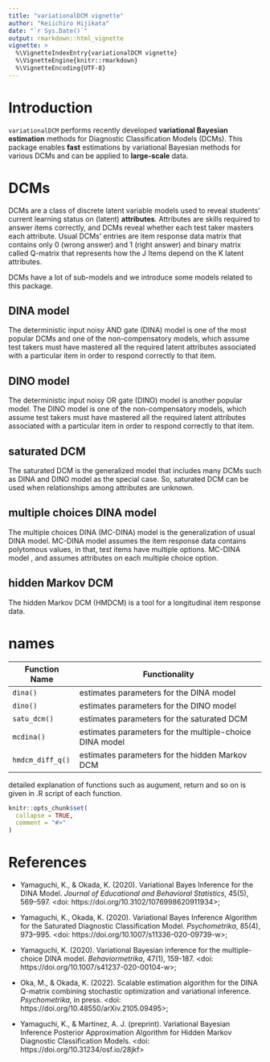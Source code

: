```yaml
---
title: "variationalDCM vignette"
author: "Keiichiro Hijikata"
date: "`r Sys.Date()`"
output: rmarkdown::html_vignette
vignette: >
  %\VignetteIndexEntry{variationalDCM vignette}
  %\VignetteEngine{knitr::rmarkdown}
  %\VignetteEncoding{UTF-8}
---
```


# Introduction

`variationalDCM` performs recently developed **variational Bayesian estimation** methods for Diagnostic Classification Models (DCMs). This package enables **fast** estimations by variational Bayesian methods for various DCMs and can be applied to **large-scale** data.

# DCMs

DCMs are a class of discrete latent variable models used to reveal students' current learning status on (latent) **attributes**. Attributes are skills required to answer items correctly, and DCMs reveal whether each test taker masters each attribute. Usual DCMs' entries are item response data matrix that contains only 0 (wrong answer) and 1 (right answer) and binary matrix called Q-matrix that represents how the J Items depend on the K latent attributes.

DCMs have a lot of sub-models and we introduce some models related to this package.

## DINA model
The deterministic input noisy AND gate (DINA) model is one of the most popular DCMs and one of the non-compensatory models, which assume test takers must have mastered all the required latent attributes associated with a particular item in order to respond correctly to that item. 

## DINO model
The deterministic input noisy OR gate (DINO) model is another popular model. The DINO model is one of the non-compensatory models, which assume test takers must have mastered all the required latent attributes associated with a particular item in order to respond correctly to that item. 

## saturated DCM
The saturated DCM is the generalized model that includes many DCMs such as DINA and DINO model as the special case. 
So, saturated DCM can be used when relationships among attributes are unknown.

## multiple choices DINA model
The multiple choices DINA (MC-DINA) model is the generalization of usual DINA model. MC-DINA model assumes the item response data contains polytomous values, in that, test items have multiple options. MC-DINA model , and assumes attributes on each multiple choice option.

## hidden Markov DCM
The hidden Markov DCM (HMDCM) is a tool for a longitudinal item response data.

# names

|Function Name|Functionality|
|-----|-----|
|`dina()`|estimates parameters for the DINA model|
|`dino()`|estimates parameters for the DINO model|
|`satu_dcm()`|estimates parameters for the saturated DCM|
|`mcdina()`|estimates parameters for the multiple-choice DINA model|
|`hmdcm_diff_q()`|estimates parameters for the hidden Markov DCM|

detailed explanation of functions such as augument, return and so on is given in .R script of each function. 





```r
knitr::opts_chunk$set(
  collapse = TRUE,
  comment = "#>"
)
```


# References

* Yamaguchi, K., & Okada, K. (2020). Variational Bayes Inference for the DINA Model. _Journal of Educational and Behavioral Statistics_, 45(5), 569–597. <doi: https://doi.org/10.3102/1076998620911934>;

* Yamaguchi, K., Okada, K. (2020). Variational Bayes Inference Algorithm for the Saturated Diagnostic Classification Model. _Psychometrika_, 85(4), 973–995. <doi: https://doi.org/10.1007/s11336-020-09739-w>;

* Yamaguchi, K. (2020). Variational Bayesian inference for the multiple-choice DINA model. _Behaviormetrika_, 47(1), 159-187. <doi: https://doi.org/10.1007/s41237-020-00104-w>;

* Oka, M., & Okada, K. (2022). Scalable estimation algorithm for the DINA Q-matrix combining stochastic optimization and variational inference. _Psychometrika_, in press. <doi: 
https://doi.org/10.48550/arXiv.2105.09495>;

* Yamaguchi, K., & Martinez, A. J. (preprint). Variational Bayesian Inference Posterior Approximation Algorithm for Hidden Markov Diagnostic Classification Models. <doi: https://doi.org/10.31234/osf.io/28jkf>
